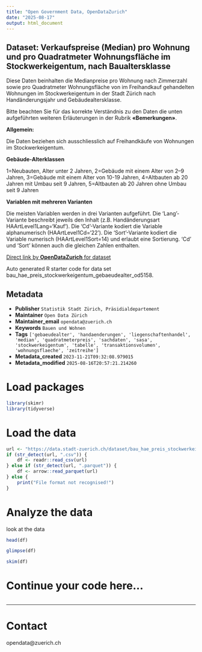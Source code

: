 ```yaml
---
title: "Open Government Data, OpenDataZurich"
date: "2025-08-17"
output: html_document
---
```


## Dataset: Verkaufspreise (Median) pro Wohnung und pro Quadratmeter Wohnungsfläche im Stockwerkeigentum, nach Baualtersklasse


Diese Daten beinhalten die Medianpreise pro Wohnung nach Zimmerzahl sowie pro Quadratmeter Wohnungsfläche von im Freihandkauf gehandelten Wohnungen im Stockwerkeigentum in der Stadt Zürich nach Handänderungsjahr und Gebäudealtersklasse.

Bitte beachten Sie für das korrekte Verständnis zu den Daten die unten aufgeführten weiteren Erläuterungen in der Rubrik **«Bemerkungen»**.



**Allgemein:**

 Die Daten beziehen sich ausschliesslich auf Freihandkäufe von Wohnungen im Stockwerkeigentum.
 

[]()

**Gebäude-Alterklassen**


1=Neubauten, Alter unter 2 Jahren, 2=Gebäude mit einem Alter von 2–9 Jahren, 3=Gebäude mit einem Alter von 10-19 Jahren, 4=Altbauten ab 20 Jahren mit Umbau seit 9 Jahren, 5=Altbauten ab 20 Jahren ohne Umbau seit 9 Jahren


[]()

**Variablen mit mehreren Varianten**


Die meisten Variablen werden in drei Varianten aufgeführt. Die 'Lang'-Variante beschreibt jeweils den Inhalt (z.B. Handänderungsart HAArtLevel1Lang='Kauf'). Die 'Cd'-Variante kodiert die Variable alphanumerisch (HAArtLevel1Cd='22'). Die 'Sort'-Variante kodiert die Variable numerisch (HAArtLevel1Sort=14) und erlaubt eine Sortierung. 'Cd' und 'Sort' können auch die gleichen Zahlen enthalten.


[]()



[Direct link by **OpenDataZurich** for dataset](https://data.stadt-zuerich.ch/dataset/bau_hae_preis_stockwerkeigentum_gebaeudealter_od5158)

Auto generated R starter code for data set bau_hae_preis_stockwerkeigentum_gebaeudealter_od5158.

## Metadata

- **Publisher** `Statistik Stadt Zürich, Präsidialdepartement`
- **Maintainer** `Open Data Zürich`
- **Maintainer_email** `opendata@zuerich.ch`
- **Keywords** `Bauen und Wohnen`
- **Tags** `['gebaeudealter', 'handaenderungen', 'liegenschaftenhandel', 'median', 'quadratmeterpreis', 'sachdaten', 'sasa', 'stockwerkeigentum', 'tabelle', 'transaktionsvolumen', 'wohnungsflaeche', 'zeitreihe']`
- **Metadata_created** `2023-11-21T09:32:08.979015`
- **Metadata_modified** `2025-08-16T20:57:21.214260`


# Load packages

```r
library(skimr)
library(tidyverse)
```

# Load the data

```r
url <- "https://data.stadt-zuerich.ch/dataset/bau_hae_preis_stockwerkeigentum_gebaeudealter_od5158/download/BAU515OD5158.csv"
if (str_detect(url, ".csv")) {
    df <- readr::read_csv(url)
} else if (str_detect(url, ".parquet")) {
    df <- arrow::read_parquet(url)
} else {
    print("File format not recognised!")
}
```

# Analyze the data

look at the data
```r
head(df)
```

```r
glimpse(df)
```

```r
skim(df)
```

# Continue your code here...

```r

```

------------------------------------------------------------------------

# Contact

opendata@zuerich.ch
